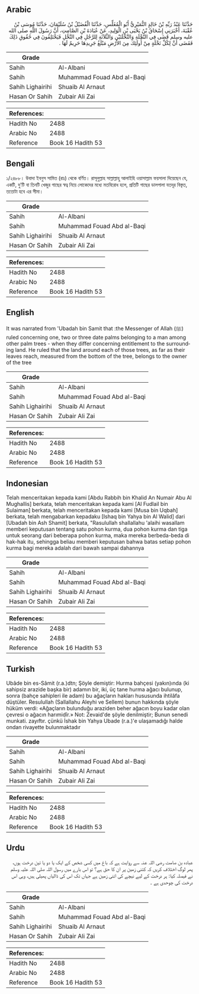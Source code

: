 ## Arabic


<div dir="rtl" lang="ar" style={{fontSize:'larger',backgroundColor:'#f8f9fa',padding:20}}>
حَدَّثَنَا عَبْدُ رَبِّهِ بْنُ خَالِدٍ النُّمَيْرِيُّ أَبُو الْمُغَلِّسِ، حَدَّثَنَا الْفُضَيْلُ بْنُ سُلَيْمَانَ، حَدَّثَنَا مُوسَى بْنُ عُقْبَةَ، أَخْبَرَنِي إِسْحَاقُ بْنُ يَحْيَى بْنِ الْوَلِيدِ، عَنْ عُبَادَةَ بْنِ الصَّامِتِ، أَنَّ رَسُولَ اللَّهِ صلى الله عليه وسلم قَضَى فِي النَّخْلَةِ وَالنَّخْلَتَيْنِ وَالثَّلاَثَةِ لِلرَّجُلِ فِي النَّخْلِ فَيَخْتَلِفُونَ فِي حُقُوقِ ذَلِكَ فَقَضَى أَنَّ لِكُلِّ نَخْلَةٍ مِنْ أُولَئِكَ مِنَ الأَرْضِ مَبْلَغُ جَرِيدِهَا حَرِيمٌ لَهَا ‏.‏
</div>
<div style={{backgroundColor:'#f8f9fa',padding:20, marginBottom: 10}}><table> <thead> <tr> <th>Grade</th> <th></th> </tr> </thead> <tbody> <tr><td>Sahih</td><td>Al-Albani</td></tr><tr><td>Sahih</td><td>Muhammad Fouad Abd al-Baqi</td></tr><tr><td>Sahih Lighairihi</td><td>Shuaib Al Arnaut</td></tr><tr><td>Hasan Or Sahih</td><td>Zubair Ali Zai</td></tr></tbody></table><table> <thead> <tr> <th>References:</th> <th></th> </tr> </thead> <tbody><tr><td>Hadith No</td><td>2488</td></tr><tr><td>Arabic No</td><td>2488</td></tr><tr><td>Reference</td><td>Book 16 Hadith 53</td></tr></tbody></table></div>

## Bengali


<div dir="ltr" lang="bn" style={{fontSize:'larger',backgroundColor:'#f8f9fa',padding:20}}>
১/২৪৮৮। উবাদা ইবনুস সামিত (রাঃ) থেকে বর্ণিত। রাসূলুল্লাহ সাল্লাল্লাহু আলাইহি ওয়াসাল্লাম ফয়সালা দিয়েছেন যে, একটি, দু’টি বা তিনটি খেজুর গাছের স্বত্ব নিয়ে লোকেদের মধ্যে মতবিরোধ হলে, প্রতিটি গাছের ডালপালা যতদূর বিস্তৃত, ততোটা হবে এর সীমা।
</div>
<div style={{backgroundColor:'#f8f9fa',padding:20, marginBottom: 10}}><table> <thead> <tr> <th>Grade</th> <th></th> </tr> </thead> <tbody> <tr><td>Sahih</td><td>Al-Albani</td></tr><tr><td>Sahih</td><td>Muhammad Fouad Abd al-Baqi</td></tr><tr><td>Sahih Lighairihi</td><td>Shuaib Al Arnaut</td></tr><tr><td>Hasan Or Sahih</td><td>Zubair Ali Zai</td></tr></tbody></table><table> <thead> <tr> <th>References:</th> <th></th> </tr> </thead> <tbody><tr><td>Hadith No</td><td>2488</td></tr><tr><td>Arabic No</td><td>2488</td></tr><tr><td>Reference</td><td>Book 16 Hadith 53</td></tr></tbody></table></div>

## English


<div dir="ltr" lang="en" style={{fontSize:'larger',backgroundColor:'#f8f9fa',padding:20}}>
It was narrated from 'Ubadah bin Samit that :the Messenger of Allah (ﷺ) ruled concerning one, two or three date palms belonging to a man among other palm trees - when they differ concerning entitlement to the surrounding land. He ruled that the land around each of those trees, as far as their leaves reach, measured from the bottom of the tree, belongs to the owner of the tree
</div>
<div style={{backgroundColor:'#f8f9fa',padding:20, marginBottom: 10}}><table> <thead> <tr> <th>Grade</th> <th></th> </tr> </thead> <tbody> <tr><td>Sahih</td><td>Al-Albani</td></tr><tr><td>Sahih</td><td>Muhammad Fouad Abd al-Baqi</td></tr><tr><td>Sahih Lighairihi</td><td>Shuaib Al Arnaut</td></tr><tr><td>Hasan Or Sahih</td><td>Zubair Ali Zai</td></tr></tbody></table><table> <thead> <tr> <th>References:</th> <th></th> </tr> </thead> <tbody><tr><td>Hadith No</td><td>2488</td></tr><tr><td>Arabic No</td><td>2488</td></tr><tr><td>Reference</td><td>Book 16 Hadith 53</td></tr></tbody></table></div>

## Indonesian


<div dir="ltr" lang="id" style={{fontSize:'larger',backgroundColor:'#f8f9fa',padding:20}}>
Telah menceritakan kepada kami [Abdu Rabbih bin Khalid An Numair Abu Al Mughallis] berkata, telah menceritakan kepada kami [Al Fudlail bin Sulaiman] berkata, telah menceritakan kepada kami [Musa bin Uqbah] berkata, telah mengabarkan kepadaku [Ishaq bin Yahya bin Al Walid] dari [Ubadah bin Ash Shamit] berkata, "Rasulullah shallallahu 'alaihi wasallam memberi keputusan tentang satu pohon kurma, dua pohon kurma dan tiga untuk seorang dari beberapa pohon kurma, maka mereka berbeda-beda di hak-hak itu, sehingga beliau memberi keputusan bahwa batas setiap pohon kurma bagi mereka adalah dari bawah sampai dahannya
</div>
<div style={{backgroundColor:'#f8f9fa',padding:20, marginBottom: 10}}><table> <thead> <tr> <th>Grade</th> <th></th> </tr> </thead> <tbody> <tr><td>Sahih</td><td>Al-Albani</td></tr><tr><td>Sahih</td><td>Muhammad Fouad Abd al-Baqi</td></tr><tr><td>Sahih Lighairihi</td><td>Shuaib Al Arnaut</td></tr><tr><td>Hasan Or Sahih</td><td>Zubair Ali Zai</td></tr></tbody></table><table> <thead> <tr> <th>References:</th> <th></th> </tr> </thead> <tbody><tr><td>Hadith No</td><td>2488</td></tr><tr><td>Arabic No</td><td>2488</td></tr><tr><td>Reference</td><td>Book 16 Hadith 53</td></tr></tbody></table></div>

## Turkish


<div dir="ltr" lang="tr" style={{fontSize:'larger',backgroundColor:'#f8f9fa',padding:20}}>
Ubâde bin es-Sâmit (r.a.)dtn; Şöyle demiştir: Hurma bahçesi (yakın)ında (ki sahipsiz arazide başka bir) adamın bir, iki, üç tane hurma ağacı bulunup, sonra (bahçe sahipleri ile adam) bu ağaçların hakları hususunda ihtilâfa düştüler. Resulullah (Sallallahu Aleyhi ve Sellem) bunun hakkında şöyle hüküm verdi: «Ağaçların bulunduğu araziden beher ağacın boyu kadar olan çevresi o ağacın harımidîr.» Not: Zevaid'de şöyle denilmiştir; Bunun senedi munkati. zayıftır. çünkü İshak bin Yahya Ubade (r.a.)'e ulaşamadığı halde ondan rivayette bulunmaktadır
</div>
<div style={{backgroundColor:'#f8f9fa',padding:20, marginBottom: 10}}><table> <thead> <tr> <th>Grade</th> <th></th> </tr> </thead> <tbody> <tr><td>Sahih</td><td>Al-Albani</td></tr><tr><td>Sahih</td><td>Muhammad Fouad Abd al-Baqi</td></tr><tr><td>Sahih Lighairihi</td><td>Shuaib Al Arnaut</td></tr><tr><td>Hasan Or Sahih</td><td>Zubair Ali Zai</td></tr></tbody></table><table> <thead> <tr> <th>References:</th> <th></th> </tr> </thead> <tbody><tr><td>Hadith No</td><td>2488</td></tr><tr><td>Arabic No</td><td>2488</td></tr><tr><td>Reference</td><td>Book 16 Hadith 53</td></tr></tbody></table></div>

## Urdu


<div dir="rtl" lang="ur" style={{fontSize:'larger',backgroundColor:'#f8f9fa',padding:20}}>
عبادہ بن صامت رضی اللہ عنہ سے روایت ہے کہ باغ میں کسی شخص کے ایک یا دو یا تین درخت ہوں، پھر لوگ اختلاف کریں کہ کتنی زمین پر ان کا حق ہے؟ تو اس بارے میں رسول اللہ صلی اللہ علیہ وسلم نے فیصلہ کیا: ہر درخت کے لیے نیچے کی اتنی زمین ہے جہاں تک اس کی ڈالیاں پھیلی ہیں، وہی اس درخت کی چوحدی ہے ۔
</div>
<div style={{backgroundColor:'#f8f9fa',padding:20, marginBottom: 10}}><table> <thead> <tr> <th>Grade</th> <th></th> </tr> </thead> <tbody> <tr><td>Sahih</td><td>Al-Albani</td></tr><tr><td>Sahih</td><td>Muhammad Fouad Abd al-Baqi</td></tr><tr><td>Sahih Lighairihi</td><td>Shuaib Al Arnaut</td></tr><tr><td>Hasan Or Sahih</td><td>Zubair Ali Zai</td></tr></tbody></table><table> <thead> <tr> <th>References:</th> <th></th> </tr> </thead> <tbody><tr><td>Hadith No</td><td>2488</td></tr><tr><td>Arabic No</td><td>2488</td></tr><tr><td>Reference</td><td>Book 16 Hadith 53</td></tr></tbody></table></div>